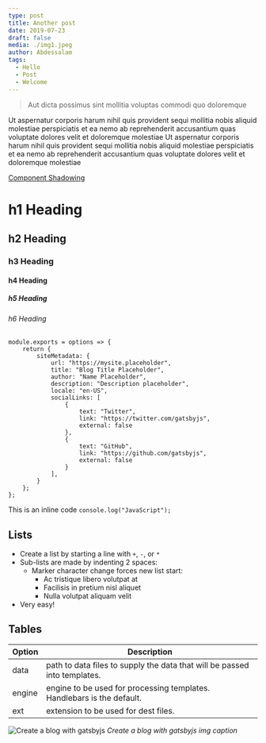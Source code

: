 ```yaml
---
type: post
title: Another post
date: 2019-07-23
draft: false
media: ./img1.jpeg
author: Abdessalam
tags:
  - Hello
  - Post
  - Welcome
---
```


> Aut dicta possimus sint mollitia voluptas commodi quo doloremque


Ut aspernatur corporis harum nihil quis provident sequi mollitia nobis aliquid molestiae perspiciatis et ea nemo ab reprehenderit accusantium quas voluptate dolores velit et doloremque molestiae
Ut aspernatur corporis harum nihil quis provident sequi mollitia nobis aliquid molestiae perspiciatis et ea nemo ab reprehenderit accusantium quas voluptate dolores velit et doloremque molestiae

[Component Shadowing](https://www.gatsbyjs.org/blog/2019-04-29-component-shadowing/)

# h1 Heading
## h2 Heading
### h3 Heading
#### h4 Heading
##### h5 Heading
###### h6 Heading

```js{4-8}
module.exports = options => {
	return {
		siteMetadata: {
			url: "https://mysite.placeholder",
			title: "Blog Title Placeholder",
			author: "Name Placeholder",
			description: "Description placeholder",
			locale: "en-US",
			socialLinks: [
				{
					text: "Twitter",
					link: "https://twitter.com/gatsbyjs",
					external: false
				},
				{
					text: "GitHub",
					link: "https://github.com/gatsbyjs",
					external: false
				}
			],
        }
    };
};
```

This is an inline code `console.log("JavaScript");`

## Lists

+ Create a list by starting a line with `+`, `-`, or `*`
+ Sub-lists are made by indenting 2 spaces:
  - Marker character change forces new list start:
    * Ac tristique libero volutpat at
    + Facilisis in pretium nisl aliquet
    - Nulla volutpat aliquam velit
+ Very easy!

## Tables

| Option | Description |
| ------ | ----------- |
| data   | path to data files to supply the data that will be passed into templates. |
| engine | engine to be used for processing templates. Handlebars is the default. |
| ext    | extension to be used for dest files. |


![Create a blog with gatsbyjs](https://abdessalam-benharira.me/assets/images/2018/08/blog-gatsby-wordpress.jpg)
*Create a blog with gatsbyjs img caption*
